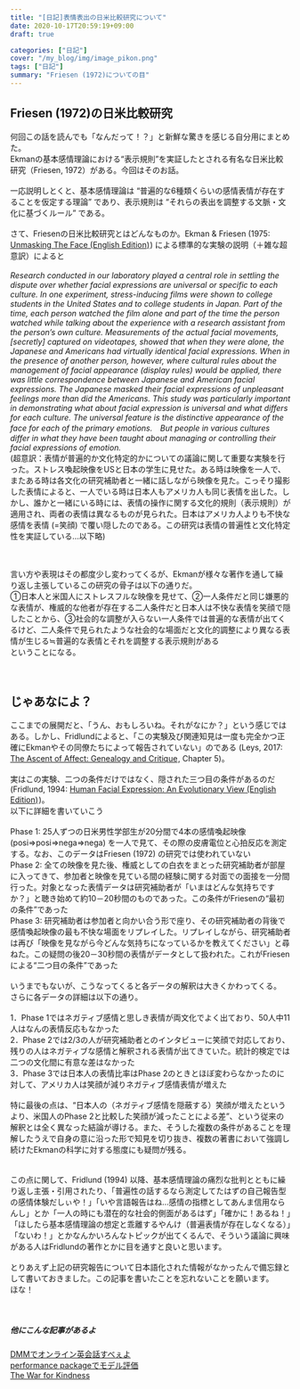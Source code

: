 ```yaml
---
title: "[日記]表情表出の日米比較研究について"
date: 2020-10-17T20:59:19+09:00
draft: true

categories: ["日記"]
cover: "/my_blog/img/image_pikon.png"
tags: ["日記"]
summary: "Friesen (1972)についての目"
---
```


## Friesen (1972)の日米比較研究

何回この話を読んでも「なんだって！？」と新鮮な驚きを感じる自分用にまとめた。<br>
Ekmanの基本感情理論における“表示規則”を実証したとされる有名な日米比較研究（Friesen, 1972）がある。今回はそのお話。<br>
<br>
一応説明しとくと、基本感情理論は “普遍的な6種類くらいの感情表情が存在することを仮定する理論” であり、表示規則は “それらの表出を調整する文脈・文化に基づくルール” である。<br>
<br>
さて、Friesenの日米比較研究とはどんなものか。Ekman & Friesen (1975: <a href="//af.moshimo.com/af/c/click?a_id=1842760&amp;p_id=170&amp;pc_id=185&amp;pl_id=4062&amp;url=https%3A%2F%2Fwww.amazon.co.jp%2Fdp%2FB002NGO5IC" rel="nofollow">Unmasking The Face (English Edition)</a><img src="//i.moshimo.com/af/i/impression?a_id=1842760&amp;p_id=170&amp;pc_id=185&amp;pl_id=4062" alt="" width="1" height="1" style="border: 0px;" />) による標準的な実験の説明（＋雑な超意訳）によると<br>
<br>
<i>
Research conducted in our laboratory played a central role in settling the dispute over whether facial expressions are universal or specific to each culture. In one experiment, stress-inducing films were shown to college students in the United States and to college students in Japan. Part of the time, each person watched the film alone and part of the time the person watched while talking about the experience with a research assistant from the person’s own culture. Measurements of the actual facial movements, [secretly] captured on videotapes, showed that when they were alone, the Japanese and Americans had virtually identical facial expressions. When in the presence of another person, however, where cultural rules about the management of facial appearance (display rules) would be applied, there was little correspondence between Japanese and American facial expressions. The Japanese masked their facial expressions of unpleasant feelings more than did the Americans. This study was particularly important in demonstrating what about facial expression is universal and what differs for each culture. The universal feature is the distinctive appearance of the face for each of the primary emotions.　But people in various cultures differ in what they have been taught about managing or controlling their facial expressions of emotion.</i>
<br>
(超意訳：表情が普遍的か文化特定的かについての議論に関して重要な実験を行った。ストレス喚起映像をUSと日本の学生に見せた。ある時は映像を一人で、またある時は各文化の研究補助者と一緒に話しながら映像を見た。こっそり撮影した表情によると、一人でいる時は日本人もアメリカ人も同じ表情を出した。しかし、誰かと一緒にいる時には、表情の操作に関する文化的規則（表示規則）が適用され、両者の表情は異なるものが見られた。日本はアメリカ人よりも不快な感情を表情 (=笑顔) で覆い隠したのである。この研究は表情の普遍性と文化特定性を実証している…以下略)<br>

<br>
<br>
言い方や表現はその都度少し変わってくるが、Ekmanが様々な著作を通して繰り返し主張しているこの研究の骨子は以下の通りだ。<br>
①日本人と米国人にストレスフルな映像を見せて、②一人条件だと同じ嫌悪的な表情が、権威的な他者が存在する二人条件だと日本人は不快な表情を笑顔で隠したことから、③社会的な調整が入らない一人条件では普遍的な表情が出てくるけど、二人条件で見られたような社会的な場面だと文化的調整により異なる表情が生じる≒普遍的な表情とそれを調整する表示規則がある<br>
ということになる。<br>
<br>
<br>


## じゃあなによ？
ここまでの展開だと、「うん、おもしろいね。それがなにか？」という感じではある。しかし、Fridlundによると、「この実験及び関連知見は一度も完全かつ正確にEkmanやその同僚たちによって報告されていない」のである (Leys, 2017: <a href="//af.moshimo.com/af/c/click?a_id=1842760&amp;p_id=170&amp;pc_id=185&amp;pl_id=4062&amp;url=https%3A%2F%2Fwww.amazon.co.jp%2Fdp%2F022648856X" rel="nofollow">The Ascent of Affect: Genealogy and Critique</a><img src="//i.moshimo.com/af/i/impression?a_id=1842760&amp;p_id=170&amp;pc_id=185&amp;pl_id=4062" alt="" width="1" height="1" style="border: 0px;" />, Chapter 5)。<br>
<br>
実はこの実験、二つの条件だけではなく、隠された三つ目の条件があるのだ (Fridlund, 1994: <a href="//af.moshimo.com/af/c/click?a_id=1842760&amp;p_id=170&amp;pc_id=185&amp;pl_id=4062&amp;url=https%3A%2F%2Fwww.amazon.co.jp%2Fdp%2FB00IE70TF2" rel="nofollow">Human Facial Expression: An Evolutionary View (English Edition)</a><img src="//i.moshimo.com/af/i/impression?a_id=1842760&amp;p_id=170&amp;pc_id=185&amp;pl_id=4062" alt="" width="1" height="1" style="border: 0px;" />)。<br>
以下に詳細を書いていこう<br>
<br>
Phase 1: 25人ずつの日米男性学部生が20分間で4本の感情喚起映像 (posi⇒posi⇒nega⇒nega) を一人で見て、その際の皮膚電位と心拍反応を測定する。なお、このデータはFriesen (1972) の研究では使われていない<br>
Phase 2: 全ての映像を見た後、権威としての白衣をまとった研究補助者が部屋に入ってきて、参加者と映像を見ている間の経験に関する対面での面接を一分間行った。対象となった表情データは研究補助者が「いまはどんな気持ちですか？」と聴き始めて約10－20秒間のものであった。この条件がFriesenの“最初の条件”であった<br>
Phase 3: 研究補助者は参加者と向かい合う形で座り、その研究補助者の背後で感情喚起映像の最も不快な場面をリプレイした。リプレイしながら、研究補助者は再び「映像を見ながら今どんな気持ちになっているかを教えてください」と尋ねた。この疑問の後20－30秒間の表情がデータとして扱われた。これがFriesenによる“二つ目の条件”であった<br>
<br>
いうまでもないが、こうなってくると各データの解釈は大きくかわってくる。<br>
さらに各データの詳細は以下の通り。<br>
<br>
1．Phase 1ではネガティブ感情と思しき表情が両文化でよく出ており、50人中11人はなんの表情反応もなかった<br>
2．Phase 2では2/3の人が研究補助者とのインタビューに笑顔で対応しており、残りの人はネガティブな感情と解釈される表情が出てきていた。統計的検定では二つの文化間に有意な差はなかった<br>
3．Phase 3では日本人の表情比率はPhase 2のときとほぼ変わらなかったのに対して、アメリカ人は笑顔が減りネガティブ感情表情が増えた<br>
<br>
特に最後の点は、“日本人の（ネガティブ感情を隠蔽する）笑顔が増えたというより、米国人のPhase 2と比較した笑顔が減ったことによる差”、という従来の解釈とは全く異なった結論が導ける。また、そうした複数の条件があることを理解したうえで自身の意に沿った形で知見を切り抜き、複数の著書において強調し続けたEkmanの科学に対する態度にも疑問が残る。<br>
<br>
<br>
この点に関して、Fridlund (1994) 以降、基本感情理論の痛烈な批判とともに繰り返し主張・引用されたり、「普遍性の話するなら測定してたはずの自己報告型の感情体験だしぃや！」「いや言語報告はね…感情の指標としてあんま信用ならんし」とか「一人の時にも潜在的な社会的側面があるはず」「確かに！あるね！」「ほしたら基本感情理論の想定と乖離するやんけ（普遍表情が存在しなくなる）」「ないわ！」とかなんかいろんなトピックが出てくるんで、そういう議論に興味がある人はFridlundの著作とかに目を通すと良いと思います。<br>
<br>
とりあえず上記の研究報告について日本語化された情報がなかったんで備忘録として書いておきました。この記事を書いたことを忘れないことを願います。<br>
ほな！<br>
<br>
<br>



##### 他にこんな記事があるよ
 [DMMでオンライン英会話すべぇよ](https://susishushi.github.io/my_blog/post/dmm/)
  <br>
[performance packageでモデル評価](https://susishushi.github.io/my_blog/post/performance/)
<br>
[The War for Kindness](https://susishushi.github.io/my_blog/post/buildingemp/)